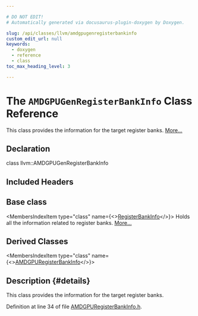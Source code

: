 ```yaml
---

# DO NOT EDIT!
# Automatically generated via docusaurus-plugin-doxygen by Doxygen.

slug: /api/classes/llvm/amdgpugenregisterbankinfo
custom_edit_url: null
keywords:
  - doxygen
  - reference
  - class
toc_max_heading_level: 3

---
```





# The `AMDGPUGenRegisterBankInfo` Class Reference

<DoxygenPage pluginConfig={pluginConfig}>

This class provides the information for the target register banks. <a href="#details">More...</a>

## Declaration

<CodeBlock>class llvm::AMDGPUGenRegisterBankInfo</CodeBlock>

## Included Headers

<IncludesList>
<IncludesListItem
  filePath="Target/AMDGPU/AMDGPURegisterBankInfo.h"
  permalink="/docs/api/files/lib/lib/target/lib/target/amdgpu/amdgpuregisterbankinfo-h"
  isLocal="true" />
</IncludesList>

## Base class

<MembersIndex>

<MembersIndexItem
  type="class"
  name={<><a href="/docs/api/classes/llvm/registerbankinfo">RegisterBankInfo</a></>}>
Holds all the information related to register banks. <a href="/docs/api/classes/llvm/registerbankinfo/#details">More...</a>
</MembersIndexItem>

</MembersIndex>

## Derived Classes

<MembersIndex>

<MembersIndexItem
  type="class"
  name={<><a href="/docs/api/classes/llvm/amdgpuregisterbankinfo">AMDGPURegisterBankInfo</a></>}>
</MembersIndexItem>

</MembersIndex>

## Description {#details}

This class provides the information for the target register banks.

Definition at line 34 of file <a href="/docs/api/files/lib/lib/target/lib/target/amdgpu/amdgpuregisterbankinfo-h">AMDGPURegisterBankInfo.h</a>.

</DoxygenPage>
